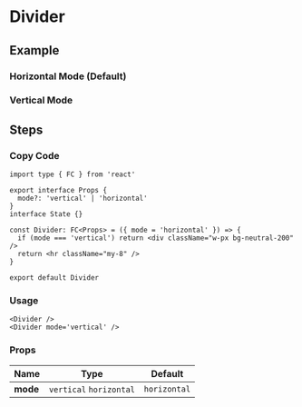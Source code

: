 
<BackTop />

# Divider

## Example

### Horizontal Mode (Default)

<Divider />

### Vertical Mode

<Divider mode="vertical" />

## Steps

<div className="steps">
    
### Copy Code

```tsx filename="components/Divider/index.tsx"
import type { FC } from 'react'

export interface Props {
  mode?: 'vertical' | 'horizontal'
}
interface State {}

const Divider: FC<Props> = ({ mode = 'horizontal' }) => {
  if (mode === 'vertical') return <div className="w-px bg-neutral-200" />
  return <hr className="my-8" />
}

export default Divider
```

### Usage

```tsx
<Divider />
<Divider mode='vertical' />
```

</div>

### Props

| Name     |          Type           |   Default    |
| :------- | :---------------------: | :----------: |
| **mode** | `vertical` `horizontal` | `horizontal` |

<Comment />
